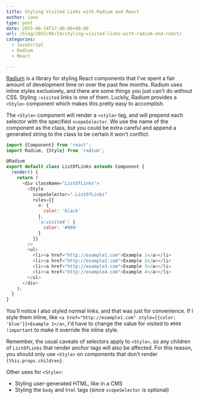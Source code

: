 ```yaml
---
title: Styling Visited Links with Radium and React
author: iano
type: post
date: 2015-06-24T17:00:00+00:00
url: /blog/2015/06/24/styling-visited-links-with-radium-and-react/
categories:
  - JavaScript
  - Radium
  - React

---
```

[Radium][1] is a library for styling React components that I've spent a fair amount of development time on over the past few months. Radium uses inline styles exclusively, and there are some things you just can't do without CSS. Styling `:visited` links is one of them. Luckily, Radium provides a `<Style>` component which makes this pretty easy to accomplish.

The `<Style>` component will render a `<style>` tag, and will prepend each selector with the specified `scopeSelector`. We use the name of the component as the class, but you could be extra careful and append a generated string to the class to be certain it won't conflict.

```javascript
import {Component} from 'react';
import Radium, {Style} from 'radium';

@Radium
export default class ListOfLinks extends Component {
  render() {
    return (
      <div className="ListOfLinks">
        <Style
          scopeSelector=".ListOfLinks"
          rules={{
            a: {
              color: 'black'
            },
            'a:visited': {
              color: '#999'
            }
          }}
        />
        <ul>
          <li><a href="http://example1.com">Example 1</a></li>
          <li><a href="http://example2.com">Example 2</a></li>
          <li><a href="http://example3.com">Example 3</a></li>
          <li><a href="http://example4.com">Example 4</a></li>
        </ul>
      </div>
    );
  }
}

```

You'll notice I also styled normal links, and that was just for convenience. If I style them inline, like `<a href="http://example1.com" style={{color: 'blue'}}>Example 1</a>`, I'd have to change the value for visited to `#999 !important` to make it override the inline style.

Remember, the usual caveats of selectors apply to `<Style>`, so any children of `ListOfLinks` that render anchor tags will also be affected. For this reason, you should only use `<Style>` on components that don't render `{this.props.children}`.

Other uses for `<Style>`:

  * Styling user-generated HTML, like in a CMS
  * Styling the `body` and `html` tags (since `scopeSelector` is optional)

 [1]: https://github.com/FormidableLabs/radium